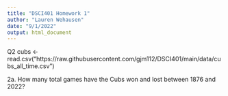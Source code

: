```yaml
---
title: "DSCI401 Homework 1"
author: "Lauren Wehausen"
date: "9/1/2022"
output: html_document
---
```

Q2
cubs <- read.csv("https://raw.githubusercontent.com/gjm112/DSCI401/main/data/cubs_all_time.csv")

2a. How many total games have the Cubs won and lost between 1876 and 2022?
